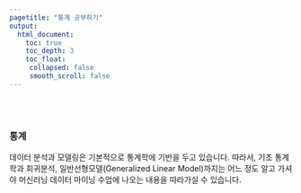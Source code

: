 ```yaml
---
pagetitle: "통계 공부하기"
output:
  html_document:
    toc: true
    toc_depth: 3
    toc_float:
     collapsed: false
     smooth_scroll: false
---
```


<link rel="stylesheet" href="styles.css" type="text/css">

<br><br>

### 통계

데이터 분석과 모델링은 기본적으로 통계학에 기반을 두고 있습니다. 따라서, 기초 통계학과 회귀분석, 일반선형모델(Generalized Linear Model)까지는 어느 정도 알고 가셔야 머신러닝 데이터 마이닝 수업에 나오는 내용을 따라가실 수 있습니다.

